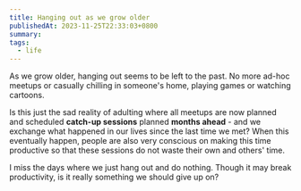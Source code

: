 ```yaml
---
title: Hanging out as we grow older
publishedAt: 2023-11-25T22:33:03+0800
summary:
tags:
  - life
---
```


As we grow older, hanging out seems to be left to the past.
No more ad-hoc meetups or casually chilling in someone's home, playing games or watching cartoons.

Is this just the sad reality of adulting where all meetups are now planned and scheduled **catch-up sessions** planned **months ahead** - and we exchange what happened in our lives since the last time we met?
When this eventually happen, people are also very conscious on making this time productive so that these sessions do not waste their own and others' time.

I miss the days where we just hang out and do nothing.
Though it may break productivity, is it really something we should give up on?
